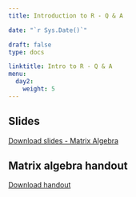 ---
title: Introduction to R - Q & A

date: "`r Sys.Date()`"

draft: false
type: docs

linktitle: Intro to R - Q & A
menu:
  day2:
    weight: 5
---

## Slides

[Download slides - Matrix Algebra](../../../Course_Modularization/Intro to R/matrix_algebra_slides.pptx)

## Matrix algebra handout

[Download handout](../../../Course_Modularization/Intro to R/matrix.algebra.pdf)